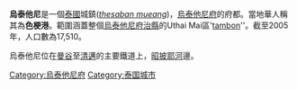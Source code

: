 {{otheruses|other=泰国的府|subject=烏泰他尼府的首府|烏泰他尼府}}
'''烏泰他尼'''是一個[[泰國|泰國]]城鎮(''[[thesaban_mueang|thesaban mueang]]'')，[[烏泰他尼府|烏泰他尼府]]的府都。當地華人稱其為'''色梗港'''。範圍涵蓋整個[[Amphoe_Mueang_Uthai_Thani|烏泰他尼府治縣]]的Uthai Mai區'[[tambon|tambon]]''。截至2005年，人口數為17,510。

烏泰他尼位在[[曼谷|曼谷]]至[[清邁|清邁]]的主要鐵道上，[[昭披耶河|昭披耶河]]邊。

{{烏泰他尼府}}
{{Thailand-geo-stub}}

{{coord|15|22|36|N|100|02|02|E|region:TH_type:c|display=title}} 
[[Category:烏泰他尼府|Category:烏泰他尼府]]
[[Category:泰国城市|Category:泰国城市]]